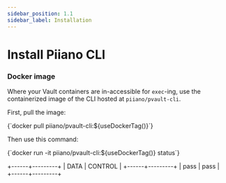 ```yaml
---
sidebar_position: 1.1
sidebar_label: Installation
---
```



# Install Piiano CLI

### Docker image

Where your Vault containers are in-accessible for `exec`-ing, use the containerized image of the CLI hosted at `piiano/pvault-cli`. 

First, pull the image:

<CodeBlock language="bash">
{`docker pull piiano/pvault-cli:${useDockerTag()}`}
</CodeBlock>

Then use this command:

<CodeBlock language="bash">
{`docker run -it piiano/pvault-cli:${useDockerTag()} status`}

+------+---------+
| DATA | CONTROL |
+------+---------+
| pass | pass    |
+------+---------+
</CodeBlock>
